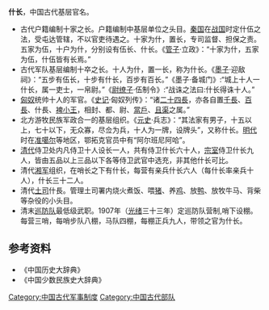 {{prose|time=2019-08-15T14:18:56+00:00}}
{{noteTA
|1=zh-hans:单于; zh-hant:單于;
}}
'''什长'''，中国古代基层官名。
* 古代户籍编制十家之长。户籍编制中基层单位之头目。[[秦国|秦国]]在[[战国|战国]]时定什伍之法，受屯达管辖，不以官吏待遇之。十家为什，置长，专司监督、担保之责。五家为伍，十户为什，分别设有伍长、什长。《[[管子|管子]]·立政》：“十家为什，五家为伍，什伍皆有长焉。”
* 古代军队基层编制十卒之长。十人为什，置一长，称为什长。《[[墨子_(书)|墨子]]·迎敌祠》：“五步有伍长，十步有什长，百步有百长。”《墨子·备城门》:“城上十人一什长，属一吏士，一帛尉。”《[[尉缭子|尉缭子]]·伍制令》:“战诛之法曰:什长得诛十人。”
* [[匈奴|匈奴]]统帅十人的军官。《[[史记|史记]]·匈奴列传》：“诸[[二十四長|二十四長]]，亦各自置[[千長|千長]]、[[百長|百長]]、什長、[[裨小王|裨小王]]，相封、都、尉、[[當戶|當戶]]、[[且渠|且渠]]之属。” 
* 北方游牧民族军政合一的基层组织。《[[元史|元史]]·兵志》：“其法家有男子，十五以上，七十以下，无众寡，尽佥为兵，十人为一牌，设牌头”，又称什长。[[明代|明代]]时在[[准噶尔|准噶尔]]等地区，鄂拓克官员中有“阿尔班尼阿哈”。
* [[清代|清代]]侍卫处内凡侍卫十人设长一人，共有侍卫什长六十人，[[宗室|宗室]]侍卫什长九人，皆由五品以上三品以下各等侍卫武官中选充，非其他什长可比。
* 清代[[湘军|湘军]]组织，在哨长之下有什长，每营有亲兵什长六人（每什长率亲兵十人），什长三十二人。
* 清代[[土司|土司]]什長。管理土司署内烧火煮饭、喂[[猪|猪]]、养[[鸡|鸡]]、放[[鸭|鸭]]、放牧牛马、背柴等杂役的小头目。
* 清末[[巡防队|巡防队]]最低级武职。1907年（[[光绪|光绪]]三十三年）定巡防队营制,哨下设棚。每营三哨，每哨步队八棚，马队四棚，每棚正兵九人，带领之官为什长。

==参考资料==
* 《中国历史大辞典》
* 《中国少数民族史大辞典》
[[Category:中国古代军事制度|Category:中国古代军事制度]]
[[Category:中国古代部队|Category:中国古代部队]]